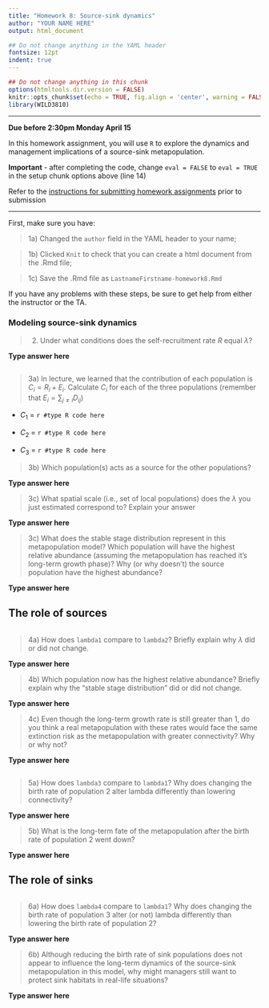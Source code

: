 ```yaml
---
title: "Homework 8: Source-sink dynamics"
author: "YOUR NAME HERE"
output: html_document

## Do not change anything in the YAML header
fontsize: 12pt
indent: true
---
```


```r
## Do not change anything in this chunk
options(htmltools.dir.version = FALSE)
knitr::opts_chunk$set(echo = TRUE, fig.align = 'center', warning = FALSE, message = FALSE, eval = FALSE)
library(WILD3810)
```

***
**Due before 2:30pm Monday April 15**

In this homework assignment, you will use `R` to explore the dynamics and management implications of a source-sink metapopulation. 

**Important** - after completing the code, change `eval = FALSE` to `eval = TRUE` in the setup chunk options above (line 14)

Refer to the [instructions for submitting homework assignments](https://rushinglab.github.io/WILD3810/articles/homework.html) prior to submission

***


First, make sure you have:

> 1a) Changed the `author` field in the YAML header to your name;

> 1b) Clicked `Knit` to check that you can create a html document from the .Rmd file;

> 1c) Save the .Rmd file as `LastnameFirstname-homework8.Rmd`

If you have any problems with these steps, be sure to get help from either the instructor or the TA.

### Modeling source-sink dynamics

> 2) Under what conditions does the self-recruitment rate $R$ equal $\lambda$?

**Type answer here**

```r

```

> 3a) In lecture, we learned that the contribution of each population is $C_i = R_i + E_i$. Calculate $C_i$ for each of the three populations (remember that $E_{i} = \sum_{j \neq i} D_{ij}$)


- $C_1$ = `r #type R code here`

- $C_2$ = `r #type R code here`

- $C_3$ = `r #type R code here`


> 3b) Which population(s) acts as a source for the other populations?

**Type answer here**

> 3c) What spatial scale (i.e., set of local populations) does the $\lambda$ you just estimated correspond to? Explain your answer

**Type answer here**

> 3c) What does the stable stage distribution represent in this metapopulation model? Which population will have the highest relative abundance (assuming the metapopulation has reached it's long-term growth phase)? Why (or why doesn't) the source population have the highest abundance?

**Type answer here**


## The role of sources

```r

```

> 4a) How does `lambda1` compare to `lambda2`? Briefly explain why $\lambda$ did or did not change.  

**Type answer here**

> 4b) Which population now has the highest relative abundance? Briefly explain why the "stable stage distribution" did or did not change.  

**Type answer here**

> 4c) Even though the long-term growth rate is still greater than 1, do you think a real metapopulation with these rates would face the same extinction risk as the metapopulation with greater connectivity? Why or why not?

**Type answer here**


```r

```

> 5a) How does `lambda3` compare to `lambda1`? Why does changing the birth rate of population 2 alter lambda differently than lowering connectivity?  

**Type answer here**

> 5b) What is the long-term fate of the metapopulation after the birth rate of population 2 went down?  

**Type answer here**

## The role of sinks

```r

```

> 6a) How does `lambda4` compare to `lambda1`? Why does changing the birth rate of population 3 alter (or not) lambda differently than lowering the birth rate of population 2?  

**Type answer here**

> 6b) Although reducing the birth rate of sink populations does not appear to influence the long-term dynamics of the source-sink metapopulation in this model, why might managers still want to protect sink habitats in real-life situations?  

**Type answer here**
